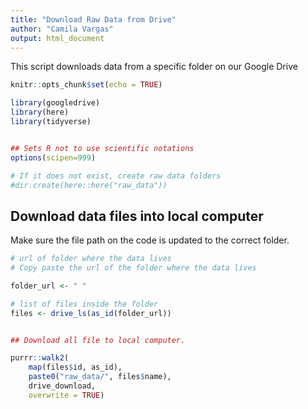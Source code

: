 ```yaml
---
title: "Download Raw Data from Drive"
author: "Camila Vargas"
output: html_document
---
```


This script downloads data from a specific folder on our Google Drive

```r
knitr::opts_chunk$set(echo = TRUE)

library(googledrive)
library(here)
library(tidyverse)


## Sets R not to use scientific notations
options(scipen=999) 

# If it does not exist, create raw data folders 
#dir.create(here::here("raw_data"))


```

## Download data files into local computer

Make sure the file path on the code is updated to the correct folder.


```r
# url of folder where the data lives
# Copy paste the url of the folder where the data lives

folder_url <- " "

# list of files inside the folder
files <- drive_ls(as_id(folder_url))


## Download all file to local computer. 

purrr::walk2(
    map(files$id, as_id),
    paste0("raw_data/", files$name),
    drive_download,
    overwrite = TRUE)

```

